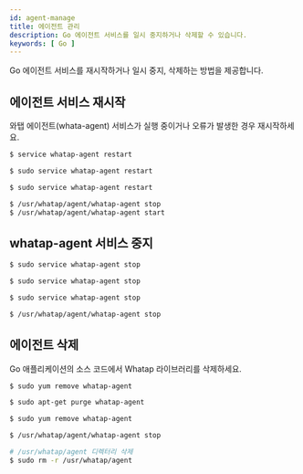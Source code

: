 ```yaml
---
id: agent-manage
title: 에이전트 관리
description: Go 에이전트 서비스를 일시 중지하거나 삭제할 수 있습니다.
keywords: [ Go ]
---
```



Go 에이전트 서비스를 재시작하거나 일시 중지, 삭제하는 방법을 제공합니다.

## 에이전트 서비스 재시작

와탭 에이전트(whata-agent) 서비스가 실행 중이거나 오류가 발생한 경우 재시작하세요.

<Tabs groupId="golang">
<TabItem value="rc" label="Red Hat/CentOS">

```bash title='SH'
$ service whatap-agent restart
```

</TabItem>
<TabItem value="du" label="Debian/Ubuntu">

```bash title='SH'
$ sudo service whatap-agent restart
```

</TabItem>
<TabItem value="al" label="Amazon Linux">

```bash title='SH'
$ sudo service whatap-agent restart
```

</TabItem>
<TabItem value="apl" label="Alpine Linux">

```bash title='SH'
$ /usr/whatap/agent/whatap-agent stop
$ /usr/whatap/agent/whatap-agent start
```

</TabItem>
</Tabs>

## whatap-agent 서비스 중지

<Tabs groupId="golang">
<TabItem value="rc" label="Red Hat/CentOS">

```bash title='SH'
$ sudo service whatap-agent stop
```

</TabItem>
<TabItem value="du" label="Debian/Ubuntu">

```bash title='SH'
$ sudo service whatap-agent stop
```

</TabItem>
<TabItem value="al" label="Amazon Linux">

```bash title='SH'
$ sudo service whatap-agent stop
```

</TabItem>
<TabItem value="apl" label="Alpine Linux">

```bash title='SH'
$ /usr/whatap/agent/whatap-agent stop
```

</TabItem>
</Tabs>

## 에이전트 삭제

Go 애플리케이션의 소스 코드에서 Whatap 라이브러리를 삭제하세요.

<Tabs groupId="golang">
<TabItem value="rc" label="Red Hat/CentOS">

```bash title='SH'
$ sudo yum remove whatap-agent
```

</TabItem>
<TabItem value="du" label="Debian/Ubuntu">

```bash title='SH'
$ sudo apt-get purge whatap-agent
```

</TabItem>
<TabItem value="al" label="Amazon Linux">

```bash title='SH'
$ sudo yum remove whatap-agent
```

</TabItem>
<TabItem value="apl" label="Alpine Linux">

```bash title='SH'
$ /usr/whatap/agent/whatap-agent stop

# /usr/whatap/agent 디렉터리 삭제
$ sudo rm -r /usr/whatap/agent
```

</TabItem>
</Tabs>